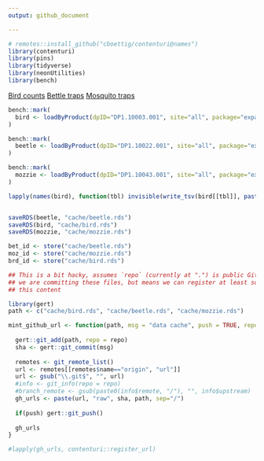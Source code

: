 ```yaml
---
output: github_document

---
```





```r
# remotes::install_github("cboettig/contenturi@names")
library(contenturi)
library(pins)
library(tidyverse)
library(neonUtilities)
library(bench)
```

[Bird counts](https://data.neonscience.org/data-products/DP1.10003.001)
[Bettle traps](https://data.neonscience.org/data-products/DP1.10022.001)
[Mosquito traps](https://data.neonscience.org/data-products/DP1.10043.001)

```r
bench::mark(
  bird <- loadByProduct(dpID="DP1.10003.001", site="all", package="expanded", check.size = FALSE)
)
```

```r
bench::mark(
  beetle <- loadByProduct(dpID="DP1.10022.001", site="all", package="expanded", check.size = FALSE)
)
```

```r
bench::mark(
  mozzie <- loadByProduct(dpID="DP1.10043.001", site="all", package="expanded", check.size = FALSE)
)
```


```r
lapply(names(bird), function(tbl) invisible(write_tsv(bird[[tbl]], paste0("cache/", tbl, ".tsv.gz")) ))


saveRDS(beetle, "cache/beetle.rds")
saveRDS(bird, "cache/bird.rds")
saveRDS(mozzie, "cache/mozzie.rds")
```





```r
bet_id <- store("cache/beetle.rds")
moz_id <- store("cache/mozzie.rds")
brd_id <- store("cache/bird.rds")
```









```r
## This is a bit hacky, assumes `repo` (currently at ".") is public GitHub repository where
## we are committing these files, but means we can register at least some temporary URLs for 
## this content

library(gert)
path <- c("cache/bird.rds", "cache/beetle.rds", "cache/mozzie.rds")

mint_github_url <- function(path, msg = "data cache", push = TRUE, repo = "."){
  
  gert::git_add(path, repo = repo)
  sha <- gert::git_commit(msg)
  
  remotes <- git_remote_list()
  url <- remotes[[remotes$name=="origin", "url"]]
  url <- gsub("\\.git$", "", url)
  #info <- git_info(repo = repo)
  #branch_remote <- gsub(paste0(info$remote, "/"), "", info$upstream)
  gh_urls <- paste(url, "raw", sha, path, sep="/")
  
  if(push) gert::git_push()
  
  gh_urls
}

#lapply(gh_urls, contenturi::register_url)

```
